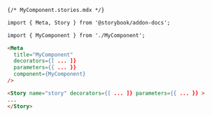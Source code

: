```md
{/* MyComponent.stories.mdx */}

import { Meta, Story } from '@storybook/addon-docs';

import { MyComponent } from './MyComponent';

<Meta
  title="MyComponent"
  decorators={[ ... ]}
  parameters={{ ... }}
  component={MyComponent}
/>

<Story name="story" decorators={[ ... ]} parameters={{ ... }} >
...
</Story>
```